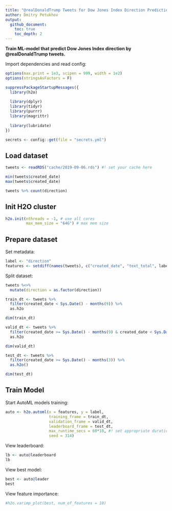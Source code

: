 ```yaml
---
title: "@realDonaldTrump Tweets for Dow Jones Index Direction Prediction"
author: Dmitry Petukhov
output:
  github_document:
    toc: true
    toc_depth: 2
---
```


__Train ML-model that predict Dow Jones Index direction by @realDonaldTrump tweets.__


Import dependencies and read config:
```r
options(max.print = 1e3, scipen = 999, width = 1e2)
options(stringsAsFactors = F)
```

```r
suppressPackageStartupMessages({
  library(h2o)
  
  library(dplyr)
  library(tidyr)
  library(purrr)
  library(magrittr)
  
  library(lubridate)
})

```

```r
secrets <- config::get(file = "secrets.yml")
```


## Load dataset
```r
tweets <- readRDS("cache/2019-09-06.rds") #! set your cache here

min(tweets$created_date)
max(tweets$created_date)

tweets %>% count(direction)

```


## Init H2O cluster
```r
h2o.init(nthreads = -1, # use all cores
         max_mem_size = "64G") # max mem size
```

## Prepare dataset

Set metadata:
```r
label <- "direction"
features <- setdiff(names(tweets), c("created_date", "text_total", label))
```

Split dataset:
```r
tweets %<>% 
  mutate(direction = as.factor(direction)) 

train_dt <- tweets %>% 
  filter(created_date < Sys.Date() - months(9)) %>%
  as.h2o

dim(train_dt)

valid_dt <- tweets %>% 
  filter(created_date >= Sys.Date() - months(9) & created_date < Sys.Date() - months(3)) %>% 
  as.h2o

dim(valid_dt)

test_dt <- tweets %>% 
  filter(created_date >= Sys.Date() - months(3)) %>% 
  as.h2o()

dim(test_dt)

```


## Train Model
Start AutoML models training:
```r
auto <- h2o.automl(x = features, y = label,
                   training_frame = train_dt,
                   validation_frame = valid_dt,
                   leaderboard_frame = test_dt,
                   max_runtime_secs = 60*10, #! set appropriate duration of searching model
                   seed = 314)
```


View leaderboard:
```r
lb <- auto@leaderboard
lb
```


View best model:
```r
best <- auto@leader
best
```


View feature importance:
```r
#h2o.varimp_plot(best, num_of_features = 10)
```


